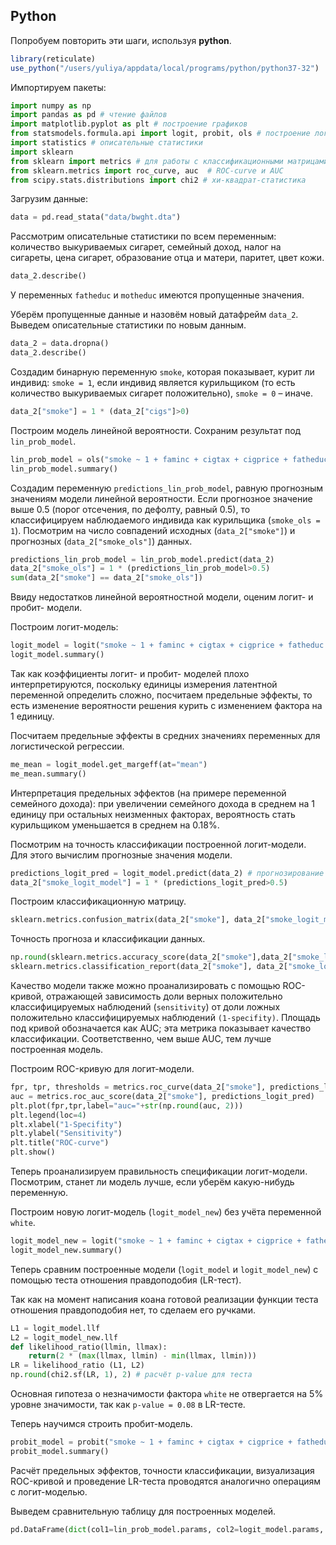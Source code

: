 ## Python

Попробуем повторить эти шаги, используя **python**.

```r
library(reticulate)
use_python("/users/yuliya/appdata/local/programs/python/python37-32")
```

Импортируем пакеты:

```python
import numpy as np
import pandas as pd # чтение файлов
import matplotlib.pyplot as plt # построение графиков
from statsmodels.formula.api import logit, probit, ols # построение логит-, пробит- и линейной регрессий
import statistics # описательные статистики
import sklearn
from sklearn import metrics # для работы с классификационными матрицами
from sklearn.metrics import roc_curve, auc  # ROC-curve и AUC
from scipy.stats.distributions import chi2 # хи-квадрат-статистика
```

Загрузим данные:

```python
data = pd.read_stata("data/bwght.dta")
```

Рассмотрим описательные статистики по всем переменным: количество выкуриваемых сигарет, семейный доход, налог на сигареты, цена сигарет, образование отца и матери, паритет, цвет кожи.

```python
data_2.describe()
```
У переменных `fatheduc` и `motheduc` имеются пропущенные значения.

Уберём пропущенные данные и назовём новый датафрейм `data_2`. Выведем описательные статистики по новым данным.

```python
data_2 = data.dropna()
data_2.describe()
```

Создадим бинарную переменную `smoke`, которая показывает, курит ли индивид: `smoke = 1`, если индивид является курильщиком (то есть количество выкуриваемых сигарет положительно), `smoke = 0` – иначе.

```python
data_2["smoke"] = 1 * (data_2["cigs"]>0)
```

Построим модель линейной вероятности. Сохраним результат под `lin_prob_model`.

```python
lin_prob_model = ols("smoke ~ 1 + faminc + cigtax + cigprice + fatheduc + motheduc + parity + white", data_2).fit()
lin_prob_model.summary()
```

Создадим переменную `predictions_lin_prob_model`, равную прогнозным значениям модели линейной вероятности. 
Если прогнозное значение выше 0.5 (порог отсечения, по дефолту, равный 0.5), то классифицируем наблюдаемого индивида как курильщика (`smoke_ols = 1`). 
Посмотрим на число совпадений исходных (`data_2["smoke"]`) и прогнозных (`data_2["smoke_ols"]`) данных.

```python
predictions_lin_prob_model = lin_prob_model.predict(data_2)
data_2["smoke_ols"] = 1 * (predictions_lin_prob_model>0.5)
sum(data_2["smoke"] == data_2["smoke_ols"])
```

Ввиду недостатков линейной вероятностной модели, оценим логит- и пробит- модели.

Построим логит-модель:

```python
logit_model = logit("smoke ~ 1 + faminc + cigtax + cigprice + fatheduc + motheduc + parity + white", data_2).fit()
logit_model.summary()
```

Так как коэффициенты логит- и пробит- моделей плохо интерпретируются, поскольку единицы измерения латентной переменной определить сложно, посчитаем предельные эффекты, то есть изменение вероятности решения курить с изменением фактора на 1 единицу. 

Посчитаем предельные эффекты в средних значениях переменных для логистической регрессии.

```python
me_mean = logit_model.get_margeff(at="mean")
me_mean.summary()
```

Интерпретация предельных эффектов (на примере переменной семейного дохода): при увеличении семейного дохода в среднем на 1 единицу при остальных неизменных факторах, вероятность стать курильщиком уменьшается в среднем на 0.18%.

Посмотрим на точность классификации построенной логит-модели. Для этого вычислим прогнозные значения модели.

```python
predictions_logit_pred = logit_model.predict(data_2) # прогнозирование значений
data_2["smoke_logit_model"] = 1 * (predictions_logit_pred>0.5)
``` 

Построим классификационную матрицу.

```python
sklearn.metrics.confusion_matrix(data_2["smoke"], data_2["smoke_logit_model"])
```

Точность прогноза и классификации данных.

```python
np.round(sklearn.metrics.accuracy_score(data_2["smoke"],data_2["smoke_logit_model"]), 2)
sklearn.metrics.classification_report(data_2["smoke"], data_2["smoke_logit_model"])
```

Качество модели также можно проанализировать с помощью ROC-кривой, отражающей зависимость доли верных положительно классифицируемых наблюдений (`sensitivity`) от доли ложных положительно классифицируемых наблюдений `(1-specifity)`. Площадь под кривой обозначается как AUC; эта метрика показывает качество классификации. Соответственно, чем выше AUC, тем лучше построенная модель.

Построим ROC-кривую для логит-модели.

```python
fpr, tpr, thresholds = metrics.roc_curve(data_2["smoke"], predictions_logit_pred)
auc = metrics.roc_auc_score(data_2["smoke"], predictions_logit_pred)
plt.plot(fpr,tpr,label="auc="+str(np.round(auc, 2)))
plt.legend(loc=4)
plt.xlabel("1-Specifity")
plt.ylabel("Sensitivity")
plt.title("ROC-curve")
plt.show()
```

Теперь проанализируем правильность спецификации логит-модели. Посмотрим, станет ли модель лучше, если уберём какую-нибудь переменную.

Построим новую логит-модель (`logit_model_new`) без учёта переменной `white`.

```python
logit_model_new = logit("smoke ~ 1 + faminc + cigtax + cigprice + fatheduc + motheduc + parity ", data_2).fit()
logit_model_new.summary()
```

Теперь сравним построенные модели (`logit_model` и `logit_model_new`) с помощью теста отношения правдоподобия (LR-тест).

Так как на момент написания коана готовой реализации функции теста отношения правдоподобия нет, то сделаем его ручками.

```python
L1 = logit_model.llf
L2 = logit_model_new.llf
def likelihood_ratio(llmin, llmax):
	return(2 * (max(llmax, llmin) - min(llmax, llmin)))
LR = likelihood_ratio (L1, L2)
np.round(chi2.sf(LR, 1), 2) # расчёт p-value для теста
```

Основная гипотеза о незначимости фактора `white` не отвергается на 5% уровне значимости, так как `p-value = 0.08` в LR-тесте. 

Теперь научимся строить пробит-модель.

```python
probit_model = probit("smoke ~ 1 + faminc + cigtax + cigprice + fatheduc + motheduc + parity + white", data_2).fit()
probit_model.summary()
```

Расчёт предельных эффектов, точности классификации, визуализация ROC-кривой и проведение LR-теста проводятся аналогично операциям с логит-моделью.

Выведем сравнительную таблицу для построенных моделей.

```python
pd.DataFrame(dict(col1=lin_prob_model.params, col2=logit_model.params, col3=probit_model.params))
```
